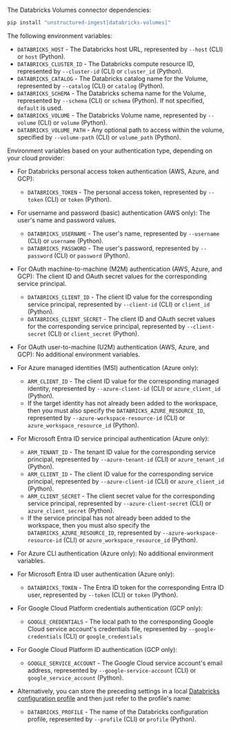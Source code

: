 The Databricks Volumes connector dependencies:

```bash CLI, Python
pip install "unstructured-ingest[databricks-volumes]"
```


<AdditionalIngestDependencies />

The following environment variables:

- `DATABRICKS_HOST` - The Databricks host URL, represented by `--host` (CLI) or `host` (Python).
- `DATABRICKS_CLUSTER_ID` - The Databricks compute resource ID, represented by `--cluster-id` (CLI) or `cluster_id` (Python).
- `DATABRICKS_CATALOG` - The Databricks catalog name for the Volume, represented by `--catalog` (CLI) or `catalog` (Python).
- `DATABRICKS_SCHEMA` - The Databricks schema name for the Volume, represented by `--schema` (CLI) or `schema` (Python). If not specified, `default` is used.
- `DATABRICKS_VOLUME` - The Databricks Volume name, represented by `--volume` (CLI) or `volume` (Python).
- `DATABRICKS_VOLUME_PATH` - Any optional path to access within the volume, specified by `--volume-path` (CLI) or `volume_path` (Python).

Environment variables based on your authentication type, depending on your cloud provider:

- For Databricks personal access token authentication (AWS, Azure, and GCP):

  - `DATABRICKS_TOKEN` - The personal access token, represented by `--token` (CLI) or `token` (Python).

- For username and password (basic) authentication (AWS only): The user's name and password values.

  - `DATABRICKS_USERNAME` - The user's name, represented by `--username` (CLI) or `username` (Python).
  - `DATABRICKS_PASSWORD` - The user's password, represented by `--password` (CLI) or `password` (Python).

- For OAuth machine-to-machine (M2M) authentication (AWS, Azure, and GCP): The client ID and OAuth secret values for the corresponding service principal.
  
  - `DATABRICKS_CLIENT_ID` - The client ID value for the corresponding service principal, represented by `--client-id` (CLI) or `client_id` (Python).
  - `DATABRICKS_CLIENT_SECRET` - The client ID and OAuth secret values for the corresponding service principal, represented by `--client-secret` (CLI) or `client_secret` (Python).

- For OAuth user-to-machine (U2M) authentication (AWS, Azure, and GCP): No additional environment variables.
  
- For Azure managed identities (MSI) authentication (Azure only): 

  - `ARM_CLIENT_ID` - The client ID value for the corresponding managed identity, represented by `--azure-client-id` (CLI) or `azure_client_id` (Python).
  - If the target identity has not already been added to the workspace, then you must also specify the 
    `DATABRICKS_AZURE_RESOURCE_ID`, represented by `--azure-workspace-resource-id` (CLI) or `azure_workspace_resource_id` (Python).
  
- For Microsoft Entra ID service principal authentication (Azure only): 

  - `ARM_TENANT_ID` - The tenant ID value for the corresponding service principal, represented by `--azure-tenant-id` (CLI) or `azure_tenant_id` (Python).
  - `ARM_CLIENT_ID` - The client ID value for the corresponding service principal, represented by `--azure-client-id` (CLI) or `azure_client_id` (Python).
  - `ARM_CLIENT_SECRET` - The client secret value for the corresponding service principal, represented by `--azure-client-secret` (CLI) or `azure_client_secret` (Python).
  - If the service principal has not already been added to the workspace, then you must also specify the 
    `DATABRICKS_AZURE_RESOURCE_ID`, represented by `--azure-workspace-resource-id` (CLI) or `azure_workspace_resource_id` (Python).

- For Azure CLI authentication (Azure only): No additional environment variables.

- For Microsoft Entra ID user authentication (Azure only): 

  - `DATABRICKS_TOKEN` - The Entra ID token for the corresponding Entra ID user, represented by `--token` (CLI) or `token` (Python).
  
- For Google Cloud Platform credentials authentication (GCP only): 

  - `GOOGLE_CREDENTIALS` - The local path to the corresponding Google Cloud service account's credentials file, represented by `--google-credentials` (CLI) or `google_credentials`

- For Google Cloud Platform ID authentication (GCP only): 

  - `GOOGLE_SERVICE_ACCOUNT` - The Google Cloud service account's email address, represented by `--google-service-account` (CLI) or `google_service_account` (Python).

- Alternatively, you can store the preceding settings in a local 
  [Databricks configuration profile](https://docs.databricks.com/en/dev-tools/auth/config-profiles.html) and then just 
  refer to the profile's name:

  - `DATABRICKS_PROFILE` - The name of the Databricks configuration profile, represented by `--profile` (CLI) or `profile` (Python).